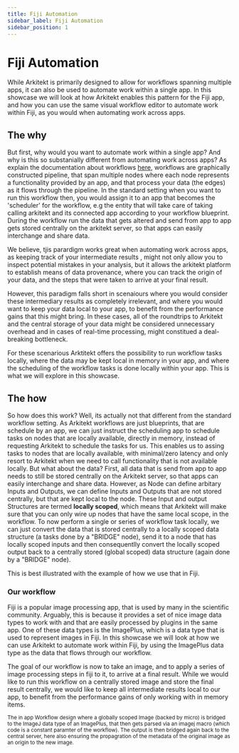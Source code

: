 ```yaml
---
title: Fiji Automation
sidebar_label: Fiji Automation
sidebar_position: 1
---
```





# Fiji Automation

While Arkitekt is primarily designed to allow for workflows spanning multiple apps, it can also be used to automate work within a single app.
In this showcase we will look at how Arkitekt enables this pattern for the Fiji app, and how you can use the same visual
workflow editor to automate work within Fiji, as you would when automating work across apps.


## The why

But first, why would you want to automate work within a single app? And why is this so substanially different from automating work across apps?
As explain the documentation about workflows [here](/docs/design/workflows), workflows are graphically constructed pipeline, that
span multiple nodes where each node represents a functionality provided by an app, and that process your data (the edges) as it flows through the pipeline.
In the standard setting when you want to run this workflow then, you would assign it to an app that becomes the 'scheduler' for the workflow, e.g the
entity that will take care of taking calling arkitekt and its connected app according to your workflow blueprint. During the workflow run the data that gets altered
and send from app to app gets stored centrally on the arkitekt server, so that apps can easily interchange and share data.

We believe, tjis parardigm works great when automating work across apps, as keeping track of your intermediate results , might not only allow you to inspect
potential mistakes in your analysis, but it allows the arkitekt platform to establish means of data provenance, where you can track the origin of your data, and
the steps that were taken to arrive at your final result.

However, this paradigm falls short in scenaiours where you would consider these intermediary results as completely irrelevant, and where you would want to
keep your data local to your app, to benefit from the performance gains that this might bring. In these cases, all of the roundtrips to Arkitekt and the central
storage of your data might be considered unnecessary overhead and in cases of real-time processing, might constitued a deal-breaking bottleneck.

For these scenarious Arktitekt offers the possibility to run workflow tasks locally, where the data may be kept local in memory in your app, and where the
scheduling of the workflow tasks is done locally within your app. This is what we will explore in this showcase.

## The how

So how does this work? Well, its actually not that different from the standard workflow setting. As Arkitekt workflows are just blueprints,
that are schedule by an app, we can just instruct the scheduling app to schedule tasks on nodes that are locally available, directly in memory, instead of
requesting Arkitekt to schedule the tasks for us. This enables us to assing tasks to nodes that are locally available, with minimal/zero latency and only
resort to Arkitekt when we need to call functionality that is not available locally. But what about the data? First, all data that is send from app to app
needs to still be stored centrally on the Arkitekt server, so that apps can easily interchange and share data. However, as Node can define arbitary Inputs and Outputs,
we can define Inputs and Outputs that are not stored centrally, but that are kept local to the node. These Input and output Structures are termed **locally scoped**, which means
that Arkitekt will make sure that you can only wire up nodes that have the same local scope, in the workflow. To now perform a single or series of workflow task locally, we can just convert
the data that is stored centrally to a locally scoped data structure (a tasks done by a "BRIDGE" node), send it to a node that has locally scoped inputs and then consequentlly
convert the locally scoped output back to a centrally stored (global scoped) data structure (again done by a "BRIDGE" node).

This is best illustrated with the example of how we
use that in Fiji.

### Our workflow

Fiji is a popular image processing app, that is used by many in the scientific community. Arguably, this is because it provides a set of nice image data types to work with
and that are easily processed by plugins in the same app. One of these data types is the ImagePlus, which is a data type that is used to represent images in Fiji.
In this showcase we will look at how we can use Arkitekt to automate work within Fiji, by using the ImagePlus data type as the data that flows through our workflow.

The goal of our workflow is now to take an image, and to apply a series of image processing steps in fiji to it, to arrive at a final result. While we would like to run this
workflow on a centrally stored image and store the final result centrally, we would like to keep all intermediate results local to our app, to benefit from the performance
gains of only working with in memory items.

<div className="mt-2">
<Image img={thumbnail} />

<div className="text-gray-400 mb-2">
<small>The in app Workflow design where a globally scoped Image (backed by micro) is bridged to the ImageJ data type of an ImagePlus, that then gets
parsed via an imagej macro (which code is a constant paramter of the workflow). The output is then bridged again back to the central server, here also ensuring 
the propagration of the metadata of the original image as an origin to the new image. </small>
</div>
</div>

<ShowWorkflow />
